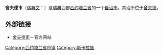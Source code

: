 {{Infobox Kommun|
fullname=Skövde kommun|
<!-- coatofarms=[[Image:|100px]]| -->
county=[[西约塔兰省|西约塔兰省]]|
province=[[西约特兰|西约特兰]]|
capital=[[舍夫德|舍夫德]]|
map=[[File:Skövde_Municipality_in_Västra_Götaland_County.png|200px]]|
arearank=第152名|
area=688.03|
arealand=676.44|
populationrank=第45名|
population=50,153|
densityrank=第72名|
populationdensity=74.1|
website=http://www.skovde.se/|
footnotes=面积与人口统计数据来自[[瑞典统计局|瑞典统计局]]，截至2006年12月31日}}

'''舍夫德市'''（[[瑞典文|瑞典文]]：{{lang|sv|''Skövde kommun''}}）是[[瑞典|瑞典]]西部[[西约塔兰省|西约塔兰省]]的一个[[瑞典自治市|自治市]]。其治所位于[[舍夫德|舍夫德]]。

== 外部链接 ==
* [http://www.skovde.se 舍夫德市]－官方网站

{{Västra Götaland County}}
{{Localities in Skövde Municipality}}

{{DEFAULTSORT:Skovde Municipality}}

[[Category:西约塔兰省市镇|Category:西约塔兰省市镇]]
[[Category:斯卡拉堡|Category:斯卡拉堡]]